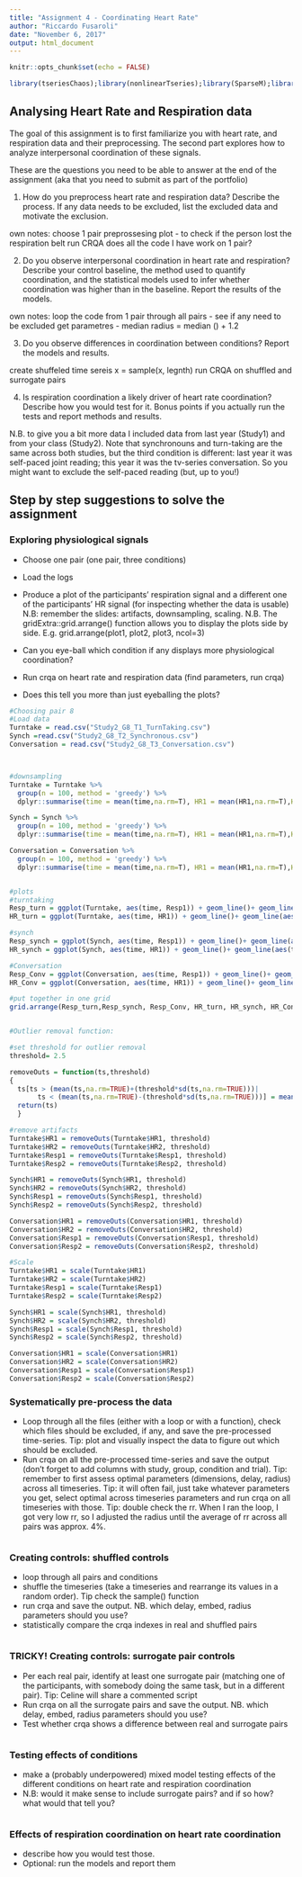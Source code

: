```yaml
---
title: "Assignment 4 - Coordinating Heart Rate"
author: "Riccardo Fusaroli"
date: "November 6, 2017"
output: html_document
---
```


```r
knitr::opts_chunk$set(echo = FALSE)

library(tseriesChaos);library(nonlinearTseries);library(SparseM);library(crqa);library(lme4);library(modelr);library(tibble);library(MuMIn);library(stringr);library(dplyr);library(caret);library(Metrics);library(pROC);library(groupdata2);library(ggplot2); library(dplyr); library(gridExtra)

```

## Analysing Heart Rate and Respiration data

The goal of this assignment is to first familiarize you with heart rate, and respiration data and their preprocessing. The second part explores how to analyze interpersonal coordination of these signals.

These are the questions you need to be able to answer at the end of the assignment (aka that you need to submit as part of the portfolio)

1) How do you preprocess heart rate and respiration data? Describe the process. If any data needs to be excluded, list the excluded data and motivate the exclusion.

own notes: 
choose 1 pair
preprossesing 
plot - to check if the person lost the respiration belt 
run CRQA
does all the code I have work on 1 pair?

2) Do you observe interpersonal coordination in heart rate and respiration? Describe your control baseline, the method used to quantify coordination, and the statistical models used to infer whether coordination was higher than in the baseline. Report the results of the models.

own notes: 
loop the code from 1 pair through all pairs - see if any need to be excluded
get parametres - median
radius = median () + 1.2


3) Do you observe differences in coordination between conditions? Report the models and results.

create shuffeled time sereis
x = sample(x, legnth)
run CRQA on shuffled and surrogate pairs 

4) Is respiration coordination a likely driver of heart rate coordination? Describe how you would test for it. Bonus points if you actually run the tests and report methods and results.

N.B. to give you a bit more data I included data from last year (Study1) and from your class (Study2). Note that synchronouns and turn-taking are the same across both studies, but the third condition is different: last year it was self-paced joint reading; this year it was the tv-series conversation. So you might want to exclude the self-paced reading (but, up to you!)

## Step by step suggestions to solve the assignment

### Exploring physiological signals

- Choose one pair (one pair, three conditions)
- Load the logs
- Produce a plot of the participants' respiration signal and a different one of the participants' HR signal (for inspecting whether the data is usable)
  N.B: remember the slides: artifacts, downsampling, scaling.
  N.B. The gridExtra::grid.arrange() function allows you to display the plots side by side. E.g. grid.arrange(plot1, plot2, plot3, ncol=3)
- Can you eye-ball which condition if any displays more physiological coordination?

- Run crqa on heart rate and respiration data (find parameters, run crqa)
- Does this tell you more than just eyeballing the plots?

```r

#Choosing pair 8
#Load data
Turntake = read.csv("Study2_G8_T1_TurnTaking.csv")
Synch =read.csv("Study2_G8_T2_Synchronous.csv")
Conversation = read.csv("Study2_G8_T3_Conversation.csv")



#downsampling
Turntake = Turntake %>%
  group(n = 100, method = 'greedy') %>%    
  dplyr::summarise(time = mean(time,na.rm=T), HR1 = mean(HR1,na.rm=T),HR2 = mean(HR2,na.rm=T), Resp1 = mean(Resp1,na.rm=T), Resp2 = mean(Resp2,na.rm=T))

Synch = Synch %>%
  group(n = 100, method = 'greedy') %>%    
  dplyr::summarise(time = mean(time,na.rm=T), HR1 = mean(HR1,na.rm=T),HR2 = mean(HR2,na.rm=T), Resp1 = mean(Resp1,na.rm=T), Resp2 = mean(Resp2,na.rm=T))

Conversation = Conversation %>%
  group(n = 100, method = 'greedy') %>%    
  dplyr::summarise(time = mean(time,na.rm=T), HR1 = mean(HR1,na.rm=T),HR2 = mean(HR2,na.rm=T), Resp1 = mean(Resp1,na.rm=T), Resp2 = mean(Resp2,na.rm=T))


#plots
#turntaking
Resp_turn = ggplot(Turntake, aes(time, Resp1)) + geom_line()+ geom_line(aes(time, Resp2), colour = "Blue")
HR_turn = ggplot(Turntake, aes(time, HR1)) + geom_line()+ geom_line(aes(time, HR2), colour = "Blue")

#synch
Resp_synch = ggplot(Synch, aes(time, Resp1)) + geom_line()+ geom_line(aes(time, Resp2), colour = "Blue")
HR_synch = ggplot(Synch, aes(time, HR1)) + geom_line()+ geom_line(aes(time, HR2), colour = "Blue")

#Conversation
Resp_Conv = ggplot(Conversation, aes(time, Resp1)) + geom_line()+ geom_line(aes(time, Resp2), colour = "Blue")
HR_Conv = ggplot(Conversation, aes(time, HR1)) + geom_line()+ geom_line(aes(time, HR2), colour = "Blue")

#put together in one grid
grid.arrange(Resp_turn,Resp_synch, Resp_Conv, HR_turn, HR_synch, HR_Conv, ncol=3)


#Outlier removal function:

#set threshold for outlier removal
threshold= 2.5

removeOuts = function(ts,threshold)
{
  ts[ts > (mean(ts,na.rm=TRUE)+(threshold*sd(ts,na.rm=TRUE)))|
       ts < (mean(ts,na.rm=TRUE)-(threshold*sd(ts,na.rm=TRUE)))] = mean(ts,na.rm=TRUE) 
  return(ts)
  }

#remove artifacts
Turntake$HR1 = removeOuts(Turntake$HR1, threshold)
Turntake$HR2 = removeOuts(Turntake$HR2, threshold)
Turntake$Resp1 = removeOuts(Turntake$Resp1, threshold)
Turntake$Resp2 = removeOuts(Turntake$Resp2, threshold)

Synch$HR1 = removeOuts(Synch$HR1, threshold)
Synch$HR2 = removeOuts(Synch$HR2, threshold)
Synch$Resp1 = removeOuts(Synch$Resp1, threshold)
Synch$Resp2 = removeOuts(Synch$Resp2, threshold)

Conversation$HR1 = removeOuts(Conversation$HR1, threshold)
Conversation$HR2 = removeOuts(Conversation$HR2, threshold)
Conversation$Resp1 = removeOuts(Conversation$Resp1, threshold)
Conversation$Resp2 = removeOuts(Conversation$Resp2, threshold)

#Scale
Turntake$HR1 = scale(Turntake$HR1)
Turntake$HR2 = scale(Turntake$HR2)
Turntake$Resp1 = scale(Turntake$Resp1)
Turntake$Resp2 = scale(Turntake$Resp2)

Synch$HR1 = scale(Synch$HR1, threshold)
Synch$HR2 = scale(Synch$HR2, threshold)
Synch$Resp1 = scale(Synch$Resp1, threshold)
Synch$Resp2 = scale(Synch$Resp2, threshold)

Conversation$HR1 = scale(Conversation$HR1)
Conversation$HR2 = scale(Conversation$HR2)
Conversation$Resp1 = scale(Conversation$Resp1)
Conversation$Resp2 = scale(Conversation$Resp2)

```

### Systematically pre-process the data
- Loop through all the files (either with a loop or with a function), check which files should be excluded, if any, and save the pre-processed time-series. Tip: plot and visually inspect the data to figure out which should be excluded.
- Run crqa on all the pre-processed time-series and save the output (don't forget to add columns with study, group, condition and trial). Tip: remember to first assess optimal parameters (dimensions, delay, radius) across all timeseries. Tip: it will often fail, just take whatever parameters you get, select optimal across timeseries parameters and run crqa on all timeseries with those. Tip: double check the rr. When I ran the loop, I got very low rr, so I adjusted the radius until the average of rr across all pairs was approx. 4%.

```r




```

### Creating controls: shuffled controls
 - loop through all pairs and conditions
 - shuffle the timeseries (take a timeseries and rearrange its values in a random order). Tip check the sample() function
 - run crqa and save the output. NB. which delay, embed, radius parameters should you use?
 - statistically compare the crqa indexes in real and shuffled pairs
 
 

```r
 
 
 
```
 
### TRICKY! Creating controls: surrogate pair controls
 - Per each real pair, identify at least one surrogate pair (matching one of the participants, with somebody doing the same task, but in a different pair). Tip: Celine will share a commented script
 - Run crqa on all the surrogate pairs and save the output. NB. which delay, embed, radius parameters should you use?
 - Test whether crqa shows a difference between real and surrogate pairs
 

```r


```

### Testing effects of conditions
 - make a (probably underpowered) mixed model testing effects of the different conditions on heart rate and respiration coordination
 - N.B: would it make sense to include surrogate pairs? and if so how? what would that tell you?
 
```r


```

### Effects of respiration coordination on heart rate coordination
 - describe how you would test those.
 - Optional: run the models and report them